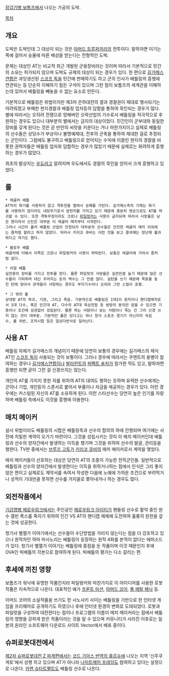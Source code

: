 [[장갑기병 보톰즈]]에서 나오는 가공의 도박.

[[목차]]
== 개요 ==
도박은 도박인데 그 대상이 되는 것은 [[아머드 트루퍼]]끼리의 전투이다. 말하자면 이기는 쪽에 걸어서 승율에 따른 배상을 받는다는 전형적인 도박.

문제는 대상인 AT는 비교적 최근 개발된 군용장비라는 것이며 따라서 기본적으로 민간의 소유는 허가되지 않으며 도박도 규제의 대상이 되는 경우가 있다. 한 편으로 [[길가메스연합]]은 과잉생산된 [[스코프 독]]을 민간에 판매하기도 하고 군의 인사가 배틀링의 흥행에 연관되는 등 단순히 이해하기 힘든 구석이 있으며 그런 점이 보톰즈의 세계관을 이해하는데 있어서 배틀링을 빼놓을 수 없는 요소로 만든다.

기본적으로 배틀링은 위법이지만 제3차 은하대전의 결과 경찰권이 제대로 행사되기는 어려워졌고 부패한 현지경찰과 배틀링 업자등의 담함을 통하여 묵인되는 경우가 많다. 별에 따라서는 오히려 전쟁으로 망해버린 오락산업의 기수로서 배틀링을 적극적으로 후원하는 경우도 있으나 대부분의 별에서는 금지의 대상이었다. 민간인이 군부대와 동일한 장비를 갖게 된다는 것은 곧 반란의 씨앗을 키운다는 거나 마찬가지이고 실제로 배틀링의 선수들은 상당수가 부상이나 불명예제대, 전후의 군축을 통하여 제대한 걸로 추정되는 군인이다. 그럼에도 불구하고 배틀링으로 얻어지는 수익에 이끌린 현지의 경찰을 비롯한 권력자들은 배틀링 업자와 담합하는 경우가 많았기 때문에 실제로는 화려하게 흥행하는 경우가 많았다.

최초의 발상지는 [[우도]]라고 알려지며 우도에서도 경찰의 묵인을 얻어서 크게 흥행하고 있었다.
== 룰 ==
 * 레귤러 배틀
 AT끼리 화기를 사용하지 않고 격투전을 벌여서 승패를 가린다. 길가메스측의 기체는 화기를 사용하지 않더라도 내장무기로서 암펀치를 가지고 있기 때문에 충분히 맨손으로도 AT를 파괴할 수 있다. 또한 격투무장이라도 크로나 [[파일벙커]]는 사용이 금지되며 따라서 사망율은 낮은 편이라서 신인은 대부분 이 레귤러 매치부터 시작한다.
 그러나 시간이 흘러 배틀링 산업이 안정되자 대부분의 선수들은 안전한 레귤러 매치 이외에는 좀처럼 할려고 하지 않았다. 따라서 키리코 큐비는 이런 것을 보고 결국에는 장난에 불과하다고 까기도 했다.

 * 블로우 배틀
 레귤러에 더해서 이쪽은 크로나 파일벙커의 사용이 허락된다. 보통은 레귤러에 가려서 좀처럼 없다.

 * 리얼 배틀
 실전용의 장비를 가지고 전투를 한다. 물론 파일럿의 사망율은 실전만큼 높기 때문에 많은 선수들이 기피하며 대신 주어지는 돈의 액수는 그 만큼 많다. 실탄을 쓰기 때문에 목표를 놓친 탄에 맞아서 관객들이 사망하는 경우도 부지기수이나 오히려 그런 스릴이 호평.

 * 그 밖의 룰
 상대방 AT의 파괴, 기권, 그리고 죽음. 기본적으로 배틀링은 1대1이 원칙이나 핸디캡매치로서 1대 다수, 혹은 인간대 AT, 다수의 AT대 육상전함 등 쌍방의 동의만 얻을 수 있으면 기종이나 조건에 상관없이 성립된다. 물론 하는 사람이나 보는 사람이나 죽는 건 그리 신경 쓰지 않는 것이 대부분. 기본적인 룰은 있다고는 하나 정식 스포츠 경기가 아닌지라 속임수, 룰 위반, 조작시합 등은 일상다반사로 일어난다.
== 사용 AT ==
배틀링 자체가 길가메스의 개념이기 때문에 당연히 보통의 경우에는 길가메스의 제식 AT인 [[스코프 독]]이 사용되는 것이 보통이다. 그러나 경우에 따라서는 쿠엔트의 용병이 참여하는 경우나 [[길가메스연합]]이나 [[발라란트]]의 [[퍼펙트 솔저]]가 참가한 적도 있고, 말하자면 흥행만 되면 굳이 그런 걸 신경쓰지는 않는다.

개인의 AT를 가지지 못한 자를 위하여 AT의 대여도 행하는 듯하며 유력한 선수에게는 군이나 기업, 개인등이 스폰서로 붙어서 부품이나 자금을 제공하는 경우가 있다. 이런 경우에는 커스텀된 자신의 AT를 소유하게 된다. 이런 스타선수는 당연히 높은 인기를 자랑하며 배틀링 측에서도 이것을 흥행에 이용한다.
== 매치 메이커 == 
설사 위법이라도 배틀링의 시합은 배틀링측과 선수의 합의의 하에 진행되며 여기에는 사전에 치밀한 계약이 오가기 마련이다. 그것을 성립시키는 것이 이 매치 메이커인데 배틀링과 선수의 양자간에서 발생하는 이득을 챙기며 그것을 위하여 선수의 발굴, 관리등을 행한다. TV판 중에서는 [[브루즈 고토]]가 [[키리코 큐비]]의 매치 메이커로서 계약을 맺었다.

매치 메이커들이 선호하는 대상은 당연히 AT의 조종이 가능한 전직군인들. 일반적으로 배틀링과 선수의 양자간에서 발생한다는 이득을 취하거나하는 점에서 인식은 그리 좋지 않은 편이고 실제로도 계약서를 속여서 작성한 다음에 노예에 가까운 조건으로 부려먹거나 성적이 기대만큼 못하면 선수를 거지꼴로 쫓아내거나 하는 경우도 많다.
== 외전작품에서 ==
[[기갑엽병 메로우링크]]에서는 주인공인 [[메로우링크 아리티]]가 핸들링 선수로 활약 중인 원수 갤빈 폭스를 죽이기 위하여 인간 VS AT의 핸디캡 매체에 도전하여 훌륭히 원한을 갚는 것에 성공한다.

청기사 벨젤가 이야기에서는 선수들이 수단방법을 가리지 않는다는 점을 더 강조하고 있으나 원작자인 하마 마사노리는 배틀링이 등장하는 원작 4화를 본적이 없다는 에피소드가 있다. 청기사 벨젤가 이야기는 배틀링에 중점을 둔 작품이며 이것 때문인지 후에 OVA인 빅배틀의 각본으로 참여하게 된다. 빅배틀의 평가는 다소 갈리는 편.
== 후세에 끼친 영향 == 
보톰즈가 워낙에 유명한 작품인지라 파일벙커와 마찬가지로 이 아이디어를 사용한 로봇작품은 지속적으로 나온다. 대표적인 예가 [[프론트 미션]], [[아머드 코어]], [[풀 메탈 패닉]] 등.

아머드 코어의 소설작품을 쓰기도 한 시노사키 사미는 배틀링을 기반으로 한 인터넷 게임을 프리웨어로 공개하기도 하였으나 후에 인터넷 환경의 변화로 도태되었다. 로봇과 파일럿을 구성하여 대전한다는 점이나 프로그램의 이름이 매치 메이커라는 점에서 배틀링의 영향을 강하게 받은 작품이라는 것을 알 수 있으며 커뮤니티가 사라진 이후로는 일본의 온라인 소프트웨어 다운로드 사이트 Vector에서 배포 중이다.
== 슈퍼로봇대전에서 ==
[[제2차 슈퍼로봇대전 Z 파계편]]에서는 [[코드 기아스 반역의 를르슈]]에 나오는 지역 '신주쿠 게토'에서 성행 하고 있으며 AT가 아니라 [[나이트메어 프레임]]도 참여하고 있다는 설정으로 나온다. [[카렌 슈타트펠트]]도 배틀링 선수로 나온다.
